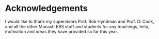 # Acknowledgements {-}

I would like to thank my supervisors Prof. Rob Hyndman and Prof. Di Cook, and all the other Monash EBS staff and students for any teachings, help, motivation and ideas they have provided so far this year.
